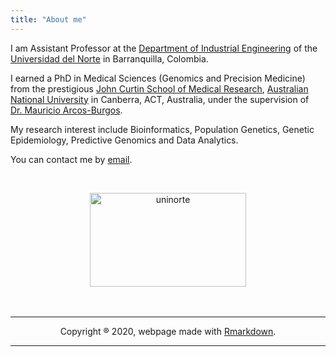 ```yaml
---
title: "About me"
---
```


I am Assistant Professor at the [Department of Industrial Engineering](https://www.uninorte.edu.co/web/departamento-de-ingenieria-industrial) of the [Universidad del Norte](https://www.uninorte.edu.co/) in Barranquilla, Colombia. 

I earned a PhD in Medical Sciences (Genomics and Precision Medicine) from the prestigious [John Curtin School of Medical Research](https://jcsmr.anu.edu.au/), [Australian National University](https://www.anu.edu.au) in Canberra, ACT, Australia, under the supervision of [Dr. Mauricio Arcos-Burgos](https://scholar.google.com.co/citations?user=MZlwFqgAAAAJ&hl=en).

My research interest include Bioinformatics, Population Genetics, Genetic Epidemiology, Predictive Genomics and Data Analytics.

You can contact me by [email](mailto:jvelezv@uninorte.edu.co).

<br>

<center>
<img src="images/uninorte.png" alt="uninorte" width="250" height="150">
<br><br><br>
<hr>
Copyright ® 2020, webpage made with [Rmarkdown](https://rmarkdown.rstudio.com/).
<hr>
</center>

